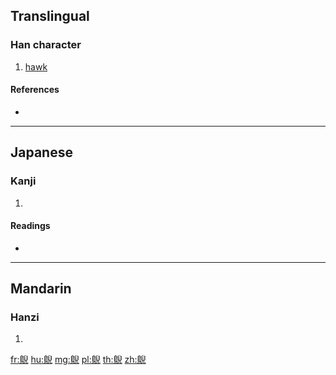 {{character info/new}}
==Translingual==

===Han character===
{{Han char|rn=196|rad=鳥|as=08|sn=19|four=|canj=HFHXU}}

# [[hawk]]

====References====
* {{Han ref|kx=1493.160|dkj=47047|dj=2023.220|hdz=74641.010|uh=9D83|ud=40323}}

----

==Japanese==

===Kanji===
{{ja-kanji|grade=|rs=鳥08}}

# {{defn|lang=ja|sort=鳥08}}

====Readings====
* {{ja-readings|on=[[げき]] (geki)|kun=}}

----

==Mandarin==

===Hanzi===
{{cmn-hanzi|pin=[[yì]] ([[yi4]])|wg=i<sup>4</sup>}}

# {{defn|lang=cmn|sort=鳥08}}

[[fr:鶃]]
[[hu:鶃]]
[[mg:鶃]]
[[pl:鶃]]
[[th:鶃]]
[[zh:鶃]]